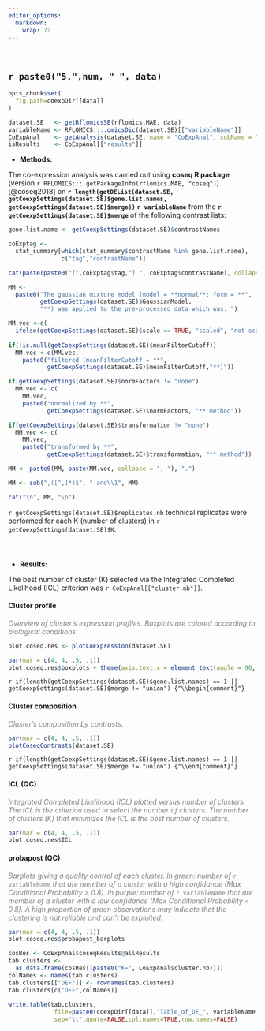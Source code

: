 ```yaml
---
editor_options: 
  markdown: 
    wrap: 72
---
```


<br>

## `r paste0("5.",num, " ", data)`

```r

opts_chunk$set(
  fig.path=coexpDir[[data]]
)

dataset.SE   <- getRflomicsSE(rflomics.MAE, data)
variableName <- RFLOMICS:::.omicsDic(dataset.SE)[["variableName"]]
CoExpAnal    <- getAnalysis(dataset.SE, name = "CoExpAnal", subName = "results")
isResults    <- CoExpAnal[["results"]]
```

* **Methods:**

The co-expression analysis was carried out using 
**coseq R package** (version `r RFLOMICS:::.getPackageInfo(rflomics.MAE, "coseq")`) [@coseq2018] on 
**`r length(getDEList(dataset.SE, getCoexpSettings(dataset.SE)$gene.list.names, getCoexpSettings(dataset.SE)$merge))`
`r variableName`** from
the
**`r getCoexpSettings(dataset.SE)$merge`** of the following 
contrast lists:

```r

gene.list.name <- getCoexpSettings(dataset.SE)$contrastNames

coExptag <- 
  stat_summary[which(stat_summary$contrastName %in% gene.list.name),
               c("tag","contrastName")]

cat(paste(paste0("[",coExptag$tag,"] ", coExptag$contrastName), collapse = "\n"))

```

```r

MM <- 
  paste0("The gaussian mixture model (model = **normal**; form = **",
         getCoexpSettings(dataset.SE)$GaussianModel,
         "**) was applied to the pre-processed data which was: ")

MM.vec <-c(
  ifelse(getCoexpSettings(dataset.SE)$scale == TRUE, "scaled", "not scaled"))
  
if(!is.null(getCoexpSettings(dataset.SE)$meanFilterCutoff))
  MM.vec <-c(MM.vec,
    paste0("filtered (meanFilterCutoff = **",
           getCoexpSettings(dataset.SE)$meanFilterCutoff,"**)"))

if(getCoexpSettings(dataset.SE)$normFactors != "none")
  MM.vec <- c(
    MM.vec, 
    paste0("normalized by **", 
           getCoexpSettings(dataset.SE)$normFactors, "** method"))

if(getCoexpSettings(dataset.SE)$transformation != "none")
  MM.vec <- c(
    MM.vec, 
    paste0("transformed by **", 
           getCoexpSettings(dataset.SE)$transformation, "** method"))

MM <- paste0(MM, paste(MM.vec, collapse = ", "), ".")

MM <- sub(",([^,]*)$", " and\\1", MM)

cat("\n", MM, "\n")

```

`r getCoexpSettings(dataset.SE)$replicates.nb` 
technical replicates were performed for each K (number of clusters) in 
`r getCoexpSettings(dataset.SE)$K`.

<br>

### {.tabset}

* **Results:** 

The best number of cluster (K) selected via the Integrated Completed
Likelihood (ICL) criterion was
`r CoExpAnal[["cluster.nb"]]`.

#### Cluster profile

<p style="color:grey">
*Overview of cluster's expression profiles. Boxplots are colored according to  biological conditions*.
</p>

```r
plot.coseq.res <- plotCoExpression(dataset.SE)

par(mar = c(4, 4, .5, .1))
plot.coseq.res$boxplots + theme(axis.text.x = element_text(angle = 90, hjust = 1))
```

`r if(length(getCoexpSettings(dataset.SE)$gene.list.names) == 1 || getCoexpSettings(dataset.SE)$merge != "union") {"\\begin{comment}"}`

#### Cluster composition

<p style="color:grey">
*Cluster's composition by contrasts*.
</p>

```r
par(mar = c(4, 4, .5, .1))
plotCoseqContrasts(dataset.SE)
```

`r if(length(getCoexpSettings(dataset.SE)$gene.list.names) == 1 || getCoexpSettings(dataset.SE)$merge != "union") {"\\end{comment}"}`

#### ICL (QC)

<p style="color:grey">
*Integrated Completed Likelihood (ICL) plotted versus number of clusters. The ICL is the criterion used to select the number of clusters. The number of clusters (K) that minimizes the ICL is the best number of clusters.*
</p>

```r
par(mar = c(4, 4, .5, .1))
plot.coseq.res$ICL 
```

#### probapost (QC)

<p style="color:grey">
*Barplots giving a quality control of each cluster. In green: number of* `r variableName` *that are member of a cluster with a high confidance (Max Conditional Probability  > 0.8). In purple:  number of* `r variableName` *that are member of a cluster with a low confidance (Max Conditional Probability < 0.8). A high proportion of green observations may indicate that the clustering is not reliable and can't be exploited.*
</p>

```r
par(mar = c(4, 4, .5, .1))
plot.coseq.res$probapost_barplots 
```


```r

cosRes <- CoExpAnal$coseqResults@allResults
tab.clusters <- 
  as.data.frame(cosRes[[paste0("K=", CoExpAnal$cluster.nb)]])
colNames <- names(tab.clusters)
tab.clusters[["DEF"]] <- rownames(tab.clusters)
tab.clusters[c("DEF",colNames)]
      
write.table(tab.clusters,
             file=paste0(coexpDir[[data]],"Table_of_DE_", variableName,"_per_cluster",".txt"),
             sep="\t",quote=FALSE,col.names=TRUE,row.names=FALSE)

```

### {-}
